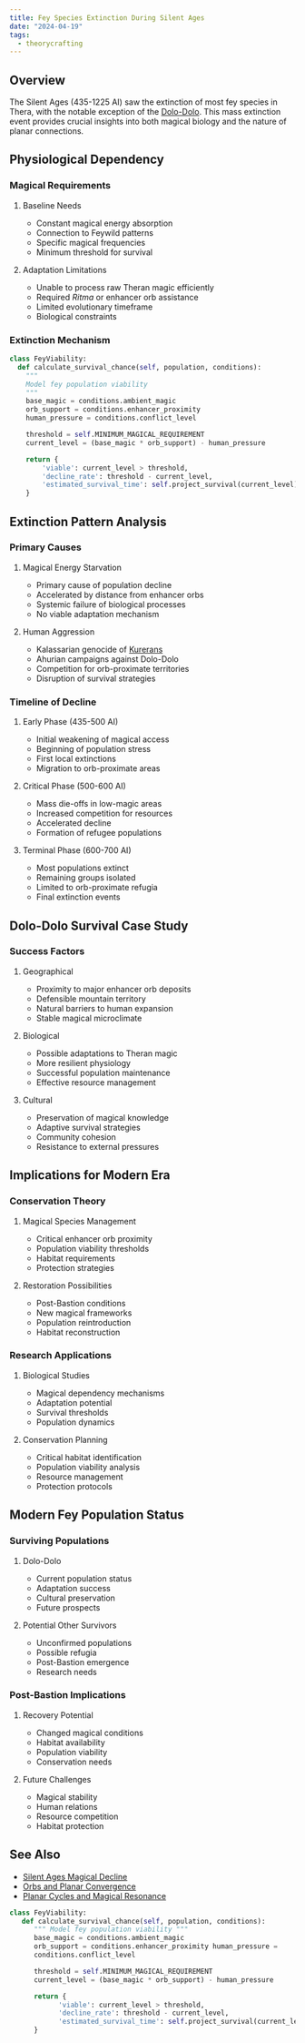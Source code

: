 ```yaml
---
title: Fey Species Extinction During Silent Ages
date: "2024-04-19"
tags:
  - theorycrafting
---
```


## Overview

The Silent Ages (435-1225 AI) saw the extinction of most fey species in Thera,
with the notable exception of the [Dolo-Dolo](../../species/dolo-dolo.mdx). This
mass extinction event provides crucial insights into both magical biology and
the nature of planar connections.

## Physiological Dependency

### Magical Requirements

1. Baseline Needs

   * Constant magical energy absorption
   * Connection to Feywild patterns
   * Specific magical frequencies
   * Minimum threshold for survival

2. Adaptation Limitations
   * Unable to process raw Theran magic efficiently
   * Required *Ritma* or enhancer orb assistance
   * Limited evolutionary timeframe
   * Biological constraints

### Extinction Mechanism

```python
class FeyViability:
  def calculate_survival_chance(self, population, conditions):
    """
    Model fey population viability
    """
    base_magic = conditions.ambient_magic
    orb_support = conditions.enhancer_proximity
    human_pressure = conditions.conflict_level

    threshold = self.MINIMUM_MAGICAL_REQUIREMENT
    current_level = (base_magic * orb_support) - human_pressure

    return {
        'viable': current_level > threshold,
        'decline_rate': threshold - current_level,
        'estimated_survival_time': self.project_survival(current_level)
    }
```

## Extinction Pattern Analysis

### Primary Causes

1. Magical Energy Starvation

   * Primary cause of population decline
   * Accelerated by distance from enhancer orbs
   * Systemic failure of biological processes
   * No viable adaptation mechanism

2. Human Aggression
   * Kalassarian genocide of [Kurerans](../../species/kureran.mdx)
   * Ahurian campaigns against Dolo-Dolo
   * Competition for orb-proximate territories
   * Disruption of survival strategies

### Timeline of Decline

1. Early Phase (435-500 AI)

   * Initial weakening of magical access
   * Beginning of population stress
   * First local extinctions
   * Migration to orb-proximate areas

2. Critical Phase (500-600 AI)

   * Mass die-offs in low-magic areas
   * Increased competition for resources
   * Accelerated decline
   * Formation of refugee populations

3. Terminal Phase (600-700 AI)
   * Most populations extinct
   * Remaining groups isolated
   * Limited to orb-proximate refugia
   * Final extinction events

## Dolo-Dolo Survival Case Study

### Success Factors

1. Geographical

   * Proximity to major enhancer orb deposits
   * Defensible mountain territory
   * Natural barriers to human expansion
   * Stable magical microclimate

2. Biological

   * Possible adaptations to Theran magic
   * More resilient physiology
   * Successful population maintenance
   * Effective resource management

3. Cultural
   * Preservation of magical knowledge
   * Adaptive survival strategies
   * Community cohesion
   * Resistance to external pressures

## Implications for Modern Era

### Conservation Theory

1. Magical Species Management

   * Critical enhancer orb proximity
   * Population viability thresholds
   * Habitat requirements
   * Protection strategies

2. Restoration Possibilities
   * Post-Bastion conditions
   * New magical frameworks
   * Population reintroduction
   * Habitat reconstruction

### Research Applications

1. Biological Studies

   * Magical dependency mechanisms
   * Adaptation potential
   * Survival thresholds
   * Population dynamics

2. Conservation Planning
   * Critical habitat identification
   * Population viability analysis
   * Resource management
   * Protection protocols

## Modern Fey Population Status

### Surviving Populations

1. Dolo-Dolo

   * Current population status
   * Adaptation success
   * Cultural preservation
   * Future prospects

2. Potential Other Survivors
   * Unconfirmed populations
   * Possible refugia
   * Post-Bastion emergence
   * Research needs

### Post-Bastion Implications

1. Recovery Potential

   * Changed magical conditions
   * Habitat availability
   * Population viability
   * Conservation needs

2. Future Challenges
   * Magical stability
   * Human relations
   * Resource competition
   * Habitat protection

## See Also

* [Silent Ages Magical Decline](./silent-ages-magical-decline.mdx)
* [Orbs and Planar Convergence](./orbs-and-planar-convergence.mdx)
* [Planar Cycles and Magical Resonance](./planar-cycles-and-magic.mdx)

```python
class FeyViability:
   def calculate_survival_chance(self, population, conditions):
      """ Model fey population viability """ 
      base_magic = conditions.ambient_magic
      orb_support = conditions.enhancer_proximity human_pressure =
      conditions.conflict_level

      threshold = self.MINIMUM_MAGICAL_REQUIREMENT
      current_level = (base_magic * orb_support) - human_pressure

      return {
            'viable': current_level > threshold,
            'decline_rate': threshold - current_level,
            'estimated_survival_time': self.project_survival(current_level)
      }
```

